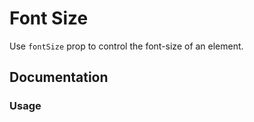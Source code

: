 
# Font Size

Use `fontSize` prop to control the font-size of an element.

<Scale themeKey="fontSize" values="fontSize" />

## Documentation

### Usage

<Demo component="font/size-usage" />
